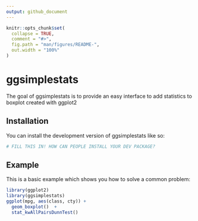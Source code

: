 ```yaml
---
output: github_document
---
```


<!-- README.md is generated from README.Rmd. Please edit that file -->

```r
knitr::opts_chunk$set(
  collapse = TRUE,
  comment = "#>",
  fig.path = "man/figures/README-",
  out.width = "100%"
)
```

# ggsimplestats

<!-- badges: start -->
<!-- badges: end -->

The goal of ggsimplestats is to provide an easy interface to add statistics to boxplot 
created with ggplot2

## Installation

You can install the development version of ggsimplestats like so:

``` r
# FILL THIS IN! HOW CAN PEOPLE INSTALL YOUR DEV PACKAGE?
```

## Example

This is a basic example which shows you how to solve a common problem:

```r
library(ggplot2)
library(ggsimplestats)
ggplot(mpg, aes(class, cty)) +
  geom_boxplot()  +
  stat_kwAllPairsDunnTest()
```


